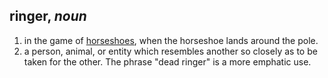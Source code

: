 ==ringer, ''noun''==
# in the game of [[horseshoes]], when the horseshoe lands around the pole.
# a person, animal, or entity which resembles another so closely as to be taken for the other. The phrase "dead ringer" is a more emphatic use.